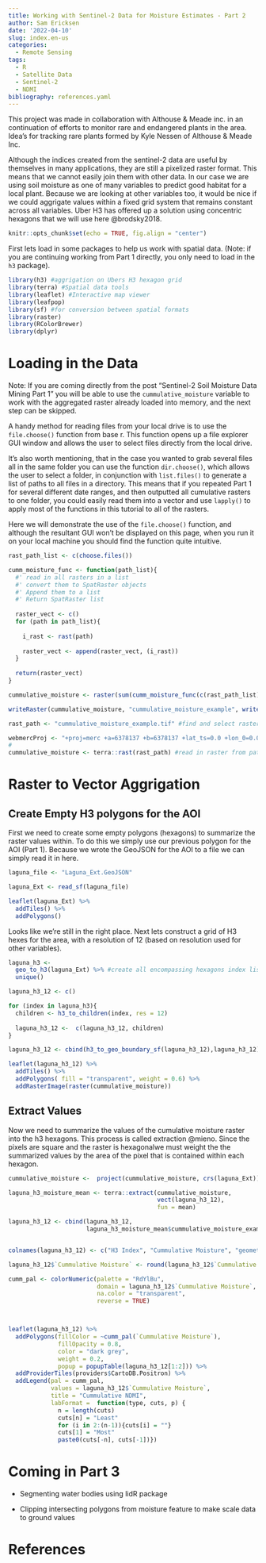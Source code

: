 ```yaml
---
title: Working with Sentinel-2 Data for Moisture Estimates - Part 2
author: Sam Ericksen
date: '2022-04-10'
slug: index.en-us
categories:
  - Remote Sensing
tags: 
  - R
  - Satellite Data
  - Sentinel-2
  - NDMI
bibliography: references.yaml
---
```


This project was made in collaboration with Althouse & Meade inc. in an continuation of efforts to monitor rare and endangered plants in the area. Idea's for tracking rare plants formed by Kyle Nessen of Althouse & Meade Inc.

Although the indices created from the sentinel-2 data are useful by themselves in many applications, they are still a pixelized raster format. This means that we cannot easily join them with other data. In our case we are using soil moisture as one of many variables to predict good habitat for a local plant. Because we are looking at other variables too, it would be nice if we could aggrigate values within a fixed grid system that remains constant across all variables. Uber H3 has offered up a solution using concentric hexagons that we will use here @brodsky2018.

```r
knitr::opts_chunk$set(echo = TRUE, fig.align = "center")
```

First lets load in some packages to help us work with spatial data. (Note: if you are continuing working from Part 1 directly, you only need to load in the `h3` package).

```r
library(h3) #aggrigation on Ubers H3 hexagon grid
library(terra) #Spatial data tools
library(leaflet) #Interactive map viewer
library(leafpop)
library(sf) #for conversion between spatial formats
library(raster)
library(RColorBrewer)
library(dplyr)
```

# Loading in the Data

Note: If you are coming directly from the post "Sentinel-2 Soil Moisture Data Mining Part 1" you will be able to use the `cummulative_moisture` variable to work with the aggregated raster already loaded into memory, and the next step can be skipped.

A handy method for reading files from your local drive is to use the `file.choose()` function from base r. This function opens up a file explorer GUI window and allows the user to select files directly from the local drive.

It's also worth mentioning, that in the case you wanted to grab several files all in the same folder you can use the function `dir.choose()`, which allows the user to select a folder, in conjunction with `list.files()` to generate a list of paths to all files in a directory. This means that if you repeated Part 1 for several different date ranges, and then outputted all cumulative rasters to one folder, you could easily read them into a vector and use `lapply()` to apply most of the functions in this tutorial to all of the rasters.

Here we will demonstrate the use of the `file.choose()` function, and although the resultant GUI won't be displayed on this page, when you run it on your local machine you should find the function quite intuitive.

```r
rast_path_list <- c(choose.files())

cumm_moisture_func <- function(path_list){
  #' read in all rasters in a list
  #' convert them to SpatRaster objects
  #' Append them to a list
  #' Return SpatRaster list
  
  raster_vect <- c()
  for (path in path_list){
    
    i_rast <- rast(path)
    
    raster_vect <- append(raster_vect, (i_rast))
  }
  
  return(raster_vect)
}

cummulative_moisture <- raster(sum(cumm_moisture_func(c(rast_path_list)), na.rm = TRUE))

writeRaster(cummulative_moisture, "cummulative_moisture_example", writeFormats()[24])
```

```r
rast_path <- "cummulative_moisture_example.tif" #find and select raster, create char vector of path to raster

webmercProj <- "+proj=merc +a=6378137 +b=6378137 +lat_ts=0.0 +lon_0=0.0 +x_0=0.0 +y_0=0 +k=1.0 +units=m +nadgrids=@null +wktext  +no_defs" # crs from previous exercise
# 
cummulative_moisture <- terra::rast(rast_path) #read in raster from path from previous exercise

```

# Raster to Vector Aggrigation

## Create Empty H3 polygons for the AOI

First we need to create some empty polygons (hexagons) to summarize the raster values within. To do this we simply use our previous polygon for the AOI (Part 1). Because we wrote the GeoJSON for the AOI to a file we can simply read it in here.

```r
laguna_file <- "Laguna_Ext.GeoJSON"

laguna_Ext <- read_sf(laguna_file)

leaflet(laguna_Ext) %>% 
  addTiles() %>% 
  addPolygons()
```

Looks like we're still in the right place. Next lets construct a grid of H3 hexes for the area, with a resolution of 12 (based on resolution used for other variables).

```r

laguna_h3 <- 
  geo_to_h3(laguna_Ext) %>% #create all encompassing hexagons index list
  unique()

laguna_h3_12 <- c()

for (index in laguna_h3){
  children <- h3_to_children(index, res = 12)
  
  laguna_h3_12 <-  c(laguna_h3_12, children)
}

laguna_h3_12 <- cbind(h3_to_geo_boundary_sf(laguna_h3_12),laguna_h3_12)[laguna_Ext, ] #retain an attribute of the h3 index

leaflet(laguna_h3_12) %>% 
  addTiles() %>% 
  addPolygons( fill = "transparent", weight = 0.6) %>% 
  addRasterImage(raster(cummulative_moisture))
```

## Extract Values

Now we need to summarize the values of the cumulative moisture raster into the h3 hexagons. This process is called extraction @mieno. Since the pixels are square and the raster is hexagonalwe must weight the the summarized values by the area of the pixel that is contained within each hexagon.

```r

cummulative_moisture <-  project(cummulative_moisture, crs(laguna_Ext))

laguna_h3_moisture_mean <- terra::extract(cummulative_moisture, 
                                          vect(laguna_h3_12), 
                                          fun = mean)

laguna_h3_12 <- cbind(laguna_h3_12,
                      laguna_h3_moisture_mean$cummulative_moisture_example)


colnames(laguna_h3_12) <- c("H3 Index", "Cummulative Moisture", "geometry")

laguna_h3_12$`Cummulative Moisture` <- round(laguna_h3_12$`Cummulative Moisture`)

cumm_pal <- colorNumeric(palette = "RdYlBu",
                         domain = laguna_h3_12$`Cummulative Moisture`, 
                         na.color = "transparent", 
                         reverse = TRUE)



leaflet(laguna_h3_12) %>% 
  addPolygons(fillColor = ~cumm_pal(`Cummulative Moisture`), 
              fillOpacity = 0.8, 
              color = "dark grey", 
              weight = 0.2,
              popup = popupTable(laguna_h3_12[1:2])) %>% 
  addProviderTiles(providers$CartoDB.Positron) %>% 
  addLegend(pal = cumm_pal,
            values = laguna_h3_12$`Cummulative Moisture`,
            title = "Cummulative NDMI",
            labFormat =  function(type, cuts, p) {
              n = length(cuts) 	
              cuts[n] = "Least" 	
              for (i in 2:(n-1)){cuts[i] = ""}
              cuts[1] = "Most"	
              paste0(cuts[-n], cuts[-1])})
```

# Coming in Part 3

-   Segmenting water bodies using lidR package

-   Clipping intersecting polygons from moisture feature to make scale data to ground values

# References
